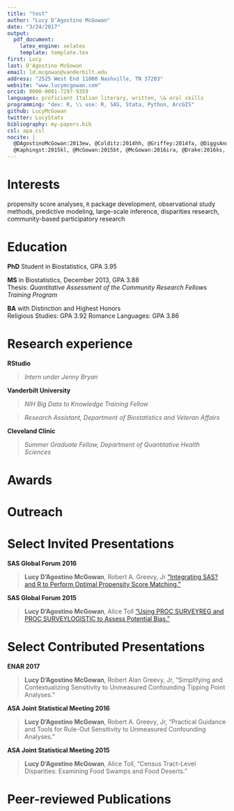 ```yaml
---
title: "test"
author: "Lucy D’Agostino McGowan"
date: "3/24/2017"
output:
  pdf_document:
    latex_engine: xelatex
    template: template.tex
first: Lucy
last: D'Agostino McGowan
email: ld.mcgowan@vanderbilt.edu
address: "2525 West End 11000 Nashville, TN 37203"
website: "www.lucymcgowan.com"
orcid: 0000-0001-7297-9359
languages: proficient Italian literary, written, \& oral skills 
programming: "dev: R, \\ use: R, SAS, Stata, Python, ArcGIS" 
github: LucyMcGowan
twitter: LucyStats
bibliography: my-papers.bib
csl: apa.csl
nocite: |
  @DAgostinoMcGowan:2013ew, @Colditz:2014hh, @Griffey:2014fa, @DiggsAndrews:2014fb, @Fisher:2014jt,
  @Kaphingst:2015kl, @McGowan:2015bt, @McGowan:2016ira, @Drake:2016ks, @Chen:2015ki
---
```


# Interests
propensity score analyses, `R` package development, observational study methods, predictive modeling, large-scale inference, disparities research, community-based participatory research

# Education
**PhD** Student in Biostatistics, GPA 3.95 \fn{Vanderbilt University}  

**MS**  in Biostatistics, December 2013, GPA 3.88 \fn{Washington University School of Medicine}    
Thesis: *Quantitative Assessment of the Community Research Fellows Training Program*

**BA** with Distinction and Highest Honors \fn{University of North Carolina at Chapel Hill}  
Religious Studies: GPA 3.92 Romance Languages: GPA 3.86  

# Research experience
**RStudio**

>*Intern under Jenny Bryan* \fn{2017-present}

**Vanderbilt University**   

> *NIH Big Data to Knowledge Training Fellow* \fn{2016-present}

> *Research Assistant, Department of Biostatistics and Veteran Affairs* \fn{2015-2016}

**Cleveland Clinic**  

> *Summer Graduate Fellow, Department of Quantitative Health Sciences* \fn{2015}


# Awards
\begin{tabbing}
2016\hspace*{1.3cm}\= First Place, GSS Student Data Challenge, ASA Joint Statistical Meeting\\
2016\>Second Place, SPAAC Poster Competition, ASA Joint Statistical Meeting\\
2016\> Southern Startup Internship Program in Data Science (South BDHub) \\
2015\>First Place, GSS Student Data Challenge, ASA Joint Statistical Meeting\\
2013\> Best Contributed Paper in the Statistics and Data Analysis SAS Global Forum\\
2013\> First Place, Student Research Competition, 141st APHA Annual Meeting\\
2013\>Ellis R. Ott Scholarship: ASQ Statistics Division \\
2012\>Gertrude M. Cox Scholarship for Women in Statistics Honorable Mention\\
\end{tabbing}

# Outreach
\begin{tabbing}
2016-2017\hspace*{.5cm}\=R-Ladies Nashville, co-founder\\
2016-2017\>  Vanderbilt Graduate Student Council, President\\
2016-2017\> Vanderbilt Biostatistics Graduate Student Association, Vice President\\
2016-2017\> Nashville ASA Student Chapter, Vice President\\
2015-2017\> Tennessee Office of Refugees, Tutor\\
2015 \> Scholarship of Teaching and Learning, Scholar\\
2014-2015\> Vanderbilt Graduate Student Council, Vice President of Social Affairs \\
\end{tabbing}

\newgeometry{left=2cm,top=2cm,right=2cm,bottom=2.5cm}

# Select Invited Presentations
**SAS Global Forum 2016** \fn{Oral Presentation} 

> **Lucy D'Agostino McGowan**, Robert A. Greevy, Jr ["Integrating SAS? and R to Perform Optimal Propensity Score Matching."](http://support.sas.com/resources/papers/proceedings16/11420-2016.pdf)

**SAS Global Forum 2015** \fn{Oral Presentation}  

> **Lucy D'Agostino McGowan**, Alice Toll ["Using PROC SURVEYREG and PROC SURVEYLOGISTIC to Assess Potential Bias."](http://support.sas.com/resources/papers/proceedings15/3320-2015.pdf)

# Select Contributed Presentations

**ENAR 2017** \fn{Oral Presentation}  

> **Lucy D'Agostino McGowan**, Robert Alan Greevy, Jr, "Simplifying and Contextualizing Sensitivity to Unmeasured Confounding Tipping Point Analyses."

**ASA Joint Statistical Meeting 2016** \fn{Poster} 

> **Lucy D'Agostino McGowan**, Robert A. Greevy, Jr, "Practical Guidance and Tools for Rule-Out Sensitivity to Unmeasured Confounding Analyses."
	
**ASA Joint Statistical Meeting 2015** \fn{Oral Presentation and Poster}  

> **Lucy D'Agostino McGowan**, Alice Toll, "Census Tract-Level Disparities: Examining Food Swamps and Food Deserts."


# Peer-reviewed Publications 
\vspace{.01cm}